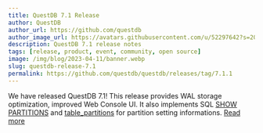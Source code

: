 ```yaml
---
title: QuestDB 7.1 Release
author: QuestDB
author_url: https://github.com/questdb
author_image_url: https://avatars.githubusercontent.com/u/52297642?s=200&v=4
description: QuestDB 7.1 release notes
tags: [release, product, event, community, open source]
image: /img/blog/2023-04-11/banner.webp
slug: questdb-release-7.1
permalink: https://github.com/questdb/questdb/releases/tag/7.1.1
---
```


We have released QuestDB 7.1! This release provides WAL storage optimization,
improved Web Console UI. It also implements SQL
[SHOW PARTITIONS](/docs/reference/sql/show/) and
[table_partitions](/docs/reference/function/meta/#table_partitions) for
partition setting informations.
[Read more](https://github.com/questdb/questdb/releases/tag/7.0.1)
